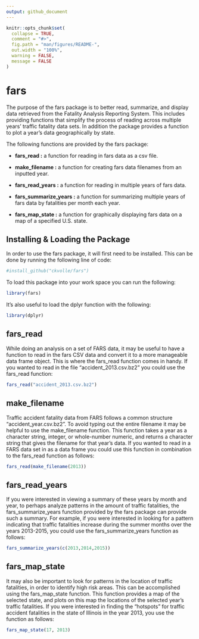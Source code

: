 ---
output: github_document
---

<!-- README.md is generated from README.Rmd. Please edit that file -->

```{r, include = FALSE}
knitr::opts_chunk$set(
  collapse = TRUE,
  comment = "#>",
  fig.path = "man/figures/README-",
  out.width = "100%",
  warning = FALSE,
  message = FALSE
)
```

# fars

<!-- badges: start -->
<!-- badges: end -->

The purpose of the fars package is to better read, summarize, and display data retrieved from the Fatality Analysis Reporting System. This includes providing functions that simplify the process of reading across multiple years’ traffic fatality data sets. In addition the package provides a function to plot a year’s data geographically by state.

The following functions are provided by the fars package:

* **fars_read :** a function for reading in fars data as a csv file.

* **make_filename :** a function for creating fars data filenames from an inputted year.

* **fars_read_years :** a function for reading in multiple years of fars data.

* **fars_summarize_years :** a function for summarizing multiple years of fars data by fatalities per month each year.

* **fars_map_state :** a function for graphically displaying fars data on  a map of a specified U.S. state.

## Installing & Loading the Package

In order to use the fars package, it will first need to be installed. This can be done by running the following line of code:

```{r install_fars}
#install_github("ckvolle/fars")
```

To load this package into your work space you can run the following:

```{r load_fars}
library(fars)
```

It's also useful to load the dplyr function with the following:

```{r load_dplyr}
library(dplyr)
```

## fars_read

While doing an analysis on a set of FARS data, it may be useful to have a function to read in the fars CSV data and convert it to a more manageable data frame object. This is where the fars_read function comes in handy. If you wanted to read in the file “accident_2013.csv.bz2” you could use the fars_read function:

```{r fars_read}
fars_read("accident_2013.csv.bz2")
```

## make_filename

Traffic accident fatality data from FARS follows a common structure “accident_year.csv.bz2”. To avoid typing out the entire filename it may be helpful to use the make_filename function. This function takes a year as a character string, integer, or whole-number numeric, and returns a character string that gives the filename for that year's data. If you wanted to read in a FARS data set in as a data frame you could use this function in combination to the fars_read function as follows:

```{r make_filename}
fars_read(make_filename(2013))
```

## fars_read_years

If you were interested in viewing a summary of these years by month and year, to perhaps analyze patterns in the amount of traffic fatalities, the fars_summarize_years function provided by the fars package can provide such a summary. For example, if you were interested in looking for a pattern indicating that traffic fatalities increase during the summer months over the years 2013-2015, you could use the fars_summarize_years function as follows:

```{r fars_summarize_years}
fars_summarize_years(c(2013,2014,2015))
```

## fars_map_state

It may also be important to look for patterns in the location of traffic fatalities, in order to identify high risk areas. This can be accomplished using the fars_map_state function. This function provides a map of the selected state, and plots on this map the locations of the selected year’s traffic fatalities. If you were interested in finding the “hotspots” for traffic accident fatalities in the state of Illinois in the year 2013, you use the function as follows:

```{r fars_map_state}
fars_map_state(17, 2013)
```
